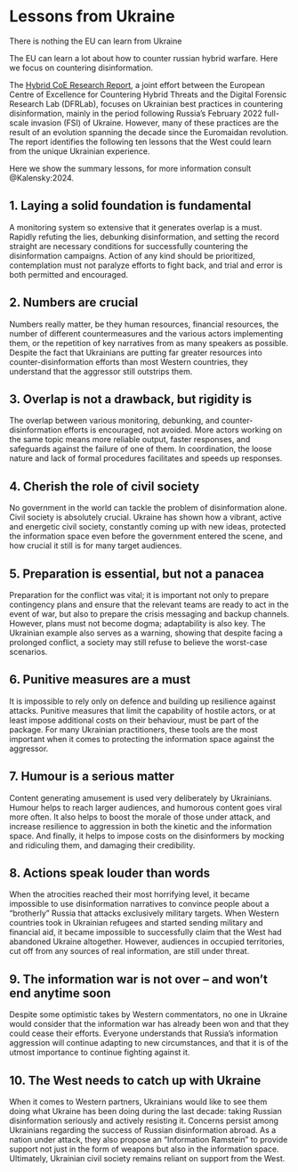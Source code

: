 # Lessons from Ukraine {.unnumbered}

::: {.callout-caution title="Myth"}
There is nothing the EU can learn from Ukraine
:::

::: {.callout-tip title="Truth"}
The EU can learn a lot about how to counter russian hybrid warfare. 
Here we focus on countering disinformation.
:::

The [Hybrid CoE Research Report](https://dfrlab.org/2024/01/24/how-ukraine-fights-russian-disinformation-beehive-vs-mammoth), a joint effort between the European Centre of Excellence for Countering Hybrid Threats and the Digital Forensic Research Lab (DFRLab), focuses on Ukrainian best practices in countering disinformation, mainly in the period following Russia’s February 2022 full-scale invasion (FSI) of Ukraine. However, many of these practices are the result of an evolution spanning the decade since the Euromaidan revolution. The report identifies the following ten lessons that the West could learn from the unique Ukrainian experience.

Here we show the summary lessons, for more information consult @Kalensky:2024.

## 1. Laying a solid foundation is fundamental

A monitoring system so extensive that it generates overlap is a must. Rapidly refuting the lies, debunking disinformation, and setting the record straight are necessary conditions for successfully countering the disinformation campaigns. Action of any kind should be prioritized, contemplation must not paralyze efforts to fight back, and trial and error is both permitted and encouraged.

## 2. Numbers are crucial

Numbers really matter, be they human resources, financial resources, the number of different countermeasures and the various actors implementing them, or the repetition of key narratives from as many speakers as possible. Despite the fact that Ukrainians are putting far greater resources into counter-disinformation efforts than most Western countries, they understand that the aggressor still outstrips them.

## 3. Overlap is not a drawback, but rigidity is

The overlap between various monitoring, debunking, and counter-disinformation efforts is encouraged, not avoided. More actors working on the same topic means more reliable output, faster responses, and safeguards against the failure of one of them. In coordination, the loose nature and lack of formal procedures facilitates and speeds up responses.

## 4. Cherish the role of civil society

No government in the world can tackle the problem of disinformation alone. Civil society is absolutely crucial. Ukraine has shown how a vibrant, active and energetic civil society, constantly coming up with new ideas, protected the information space even before the government entered the scene, and how crucial it still is for many target audiences.

## 5. Preparation is essential, but not a panacea

Preparation for the conflict was vital; it is important not only to prepare contingency plans and ensure that the relevant teams are ready to act in the event of war, but also to prepare the crisis messaging and backup channels. However, plans must not become dogma; adaptability is also key. The Ukrainian example also serves as a warning, showing that despite facing a prolonged conflict, a society may still refuse to believe the worst-case scenarios.

## 6. Punitive measures are a must

It is impossible to rely only on defence and building up resilience against attacks. Punitive measures that limit the capability of hostile actors, or at least impose additional costs on their behaviour, must be part of the package. For many Ukrainian practitioners, these tools are the most important when it comes to protecting the information space against the aggressor.

## 7. Humour is a serious matter

Content generating amusement is used very deliberately by Ukrainians. Humour helps to reach larger audiences, and humorous content goes viral more often. It also helps to boost the morale of those under attack, and increase resilience to aggression in both the kinetic and the information space. And finally, it helps to impose costs on the disinformers by mocking and ridiculing them, and damaging their credibility.

## 8. Actions speak louder than words

When the atrocities reached their most horrifying level, it became impossible to use disinformation narratives to convince people about a “brotherly” Russia that attacks exclusively military targets. When Western countries took in Ukrainian refugees and started sending military and financial aid, it became impossible to successfully claim that the West had abandoned Ukraine altogether. However, audiences in occupied territories, cut off from any sources of real information, are still under threat.

## 9. The information war is not over – and won’t end anytime soon

Despite some optimistic takes by Western commentators, no one in Ukraine would consider that the information war has already been won and that they could cease their efforts. Everyone understands that Russia’s information aggression will continue adapting to new circumstances, and that it is of the utmost importance to continue fighting against it.

## 10. The West needs to catch up with Ukraine

When it comes to Western partners, Ukrainians would like to see them doing what Ukraine has been doing during the last decade: taking Russian disinformation seriously and actively resisting it. Concerns persist among Ukrainians regarding the success of Russian disinformation abroad. As a nation under attack, they also propose an “Information Ramstein” to provide support not just in the form of weapons but also in the information space. Ultimately, Ukrainian civil society remains reliant on support from the West.
